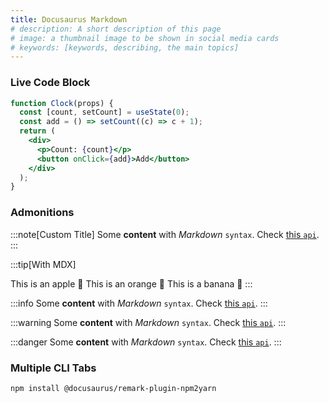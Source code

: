 ```yaml
---
title: Docusaurus Markdown
# description: A short description of this page
# image: a thumbnail image to be shown in social media cards
# keywords: [keywords, describing, the main topics]
---
```


### Live Code Block

```jsx live
function Clock(props) {
  const [count, setCount] = useState(0);
  const add = () => setCount((c) => c + 1);
  return (
    <div>
      <p>Count: {count}</p>
      <button onClick={add}>Add</button>
    </div>
  );
}
```


### Admonitions

:::note[Custom Title]
Some **content** with _Markdown_ `syntax`. Check [this `api`](#).
:::

:::tip[With MDX]

<Tabs>
  <TabItem value="apple" label="Apple">
    This is an apple 🍎
  </TabItem>
  <TabItem value="orange" label="Orange">
    This is an orange 🍊
  </TabItem>
  <TabItem value="banana" label="Banana">
    This is a banana 🍌
  </TabItem>
</Tabs>
:::

:::info
Some **content** with _Markdown_ `syntax`. Check [this `api`](#).
:::

:::warning
Some **content** with _Markdown_ `syntax`. Check [this `api`](#).
:::

:::danger
Some **content** with _Markdown_ `syntax`. Check [this `api`](#).
:::

### Multiple CLI Tabs

```bash npm2yarn
npm install @docusaurus/remark-plugin-npm2yarn
```
